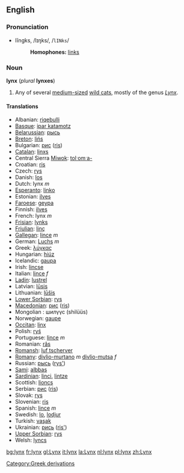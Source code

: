 {{wikipedia}}
==English==
=== Pronunciation ===
*lĭngks, /lɪŋks/, /<tt>lINks</tt>/
*:'''Homophones:''' [[links]]

=== Noun ===
'''lynx''' (''plural'' '''lynxes''')

#Any of several [[medium-sized]] [[wild cat]]s, mostly of the genus ''[[Lynx]]''.

====Translations====

*Albanian: [[riqebulli]]
*[[Basque]]: [[ipar katamotz]]
*[[Belarussian]]: [[рысь]]
*[[Breton]]: [[lińs]]
*Bulgarian: [[рис]] ([[ris]])
*[[Catalan]]: [[linxs]]
*Central Sierra [[Miwok]]: [[tolˑomˑa-]]
*Croatian: [[ris]]
*Czech: [[rys]]
*Danish: [[los#Danish|los]]
*Dutch: lynx ''m''
*[[Esperanto]]: [[linko]]
*Estonian: [[ilves]]
*[[Faroese]]: [[geypa]]
*Finnish: [[ilves]]
*French: lynx ''m''
*[[Frisian]]: [[lynks]]
*[[Friulian]]: [[linç]]
*[[Gallegan]]: [[lince#Gallegan|lince]] ''m''
*German: [[Luchs]] ''m''
*Greek: [[λύγκας]] '' ''
*Hungarian: [[hiúz]]
*Icelandic: [[gaupa]]
*Irish: [[lincse]]
*Italian: [[lince#Italian|lince]] ''f''
*[[Ladin]]: [[lustrel]]<!--NOTE: do not put the taxonomical name in as the Latin translation-->
*Latvian: [[lūsis]]
*Lithuanian: [[lūšis]]
*[[Lower Sorbian]]: [[rys]]
*[[Macedonian]]: [[рис]] ([[ris]])
*Mongolian : шилүүс (shilüüs)
*Norwegian: [[gaupe]]
*[[Occitan]]: [[linx]]
*Polish: [[ryś]] '' ''
*Portuguese: [[lince#Portuguese|lince]] ''m''
*Romanian: [[râs]]
*[[Romansh]]: [[luf tscherver]]
*[[Romany]]: [[divlio-murtano]] ''m'' [[divlio-mutsa]] ''f''
*Russian: [[рысь]] ([[rys']]) '' ''
*[[Sami]]: [[albbas]]
*[[Sardinian]]: [[linci]], [[lintze]]
*Scottish: [[lioncs]]
*Serbian: [[рис]] ([[ris]])
*Slovak: [[rys]]
*Slovenian: [[ris]]
*Spanish: [[lince#Spanish|lince]] ''m''
*Swedish: [[lo#Swedish|lo]], [[lodjur]]
*Turkish: [[vaşak]]
*Ukrainian: [[рись]] ([[ris']])
*[[Upper Sorbian]]: [[rys]]
*Welsh: [[lyncs]]


[[Category:Greek derivations]]

[[bg:lynx]]
[[fr:lynx]]
[[gl:Lynx]]
[[it:lynx]]
[[la:Lynx]]
[[nl:lynx]]
[[pl:lynx]]
[[zh:Lynx]]